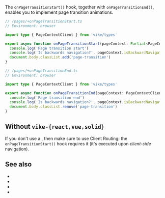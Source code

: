 
The `onPageTransitionStart()` hook, together with `onPageTransitionEnd()`, enables you to implement page transition animations.

```ts
// /pages/+onPageTransitionStart.ts
// Environment: browser

import type { PageContextClient } from 'vike/types'

export async function onPageTransitionStart(pageContext: Partial<PageContextClient>) {
  console.log('Page transition start')
  console.log('Is backwards navigation?', pageContext.isBackwardNavigation)
  document.body.classList.add('page-transition')
}
```

```ts
// /pages/+onPageTransitionEnd.ts
// Environment: browser

import type { PageContextClient } from 'vike/types'

export async function onPageTransitionEnd(pageContext: PageContextClient) {
  console.log('Page transition end')
  console.log('Is backwards navigation?', pageContext.isBackwardNavigation)
  document.body.classList.remove('page-transition')
}
```


## Without `vike-{react,vue,solid}`

If you don't use a <UiFrameworkExtension />, then make sure to use <Link href="/client-routing">Client Routing</Link>: the `onPageTransitionStart()` hook requires it (it's executed upon *client-side* navigation).


## See also

- <Link href="/pageContext#isBackwardNavigation" />
- <Link href="/onHydrationEnd" />
- <Link href="/onAfterRenderClient"/>
- <Link href="/hooks" />
